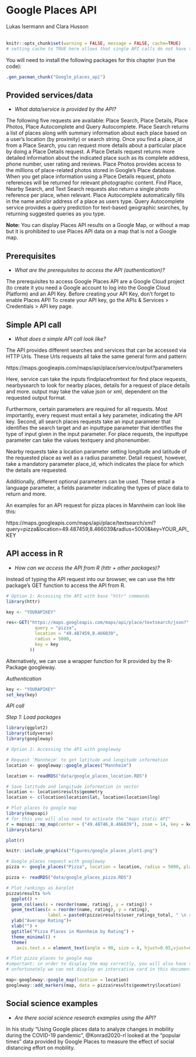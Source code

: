 
# Google Places API
<chauthors>Lukas Isermann and Clara Husson</chauthors>
<br><br>

```r
knitr::opts_chunk$set(warning = FALSE, message = FALSE, cache=TRUE)
# setting cache to TRUE here allows that single API calls do not have to be run every time when knitting index or the single script, but only when something has been changed in index or single script
```

You will need to install the following packages for this chapter (run the code):

```r
.gen_pacman_chunk("Google_places_api")
```

## Provided services/data

* *What data/service is provided by the API?*

The following five requests are available: Place Search, Place Details, Place Photos, Place Autocomplete and Query Autocomplete. Place Search returns a list of places along with summary information about each place based on a user's location (by proximity) or search string. Once you find a place_id from a Place Search, you can request more details about a particular place by doing a Place Details request. A Place Details request returns more detailed information about the indicated place such as its complete address, phone number, user rating and reviews. Place Photos provides access to the millions of place-related photos stored in Google's Place database. When you get place information using a Place Details request, photo references will be returned for relevant photographic content. Find Place, Nearby Search, and Text Search requests also return a single photo reference per place, when relevant. Place Autocomplete automatically fills in the name and/or address of a place as users type. Query Autocomplete service provides a query prediction for text-based geographic searches, by returning suggested queries as you type.

**Note:** You can display Places API results on a Google Map, or without a map but it is prohibited to use Places API data on a map that is not a Google map.


## Prerequisites
* *What are the prerequisites to access the API (authentication)? *


The prerequisites to access Google Places API are a Google Cloud project (to create it you need a Google account to log into the Google Cloud Platform) and an API Key. Before creating your API Key, don’t forget to enable Places API! To create your API key, go the APIs & Services > Credentials > API key page. 



## Simple API call
* *What does a simple API call look like?*

The API provides different searches and services that can be accessed via HTTP Urls. These Urls requests all take the same general form and pattern:

https://maps.googleapis.com/maps/api/place/service/output?parameters

Here, service can take the inputs findplacefromtext for find place requests, nearbysearch to look for nearby places, details for a request of place details and more. output may take the value json or xml, dependent on the requested output format. 

Furthermore, certain parameters are required for all requests. Most importantly, every request must entail a key parameter, indicating the API key. Second, all search places requests take an input parameter that identifies the search target and an inputtype parameter that identifies the type of input given in the input parameter. For place requests, the inputtype parameter can take the values textquery and phonenumber. 

Nearby requests take a location parameter setting longitude and latitude of the requested place as well as a radius parameter. Detail request, however, take a mandatory parameter place_id, which indicates the place for which the details are requested. 

Additionally, different optional parameters can be used. These entail a language parameter, a fields parameter indicating the types of place data to return and more. 


An examples for an API request for pizza places in Mannheim can look like this:

https://maps.googleapis.com/maps/api/place/textsearch/xml?query=pizza&location=49.487459,8.466039&radius=5000&key=YOUR_API_KEY





## API access in R
* *How can we access the API from R (httr + other packages)?* 

Instead of typing the API request into our browser, we can use the httr package’s GET function to access the API from R.

```r


# Option 1: Accessing the API with base "httr" commands
library(httr)

key <- "YOURAPIKEY"

res<-GET("https://maps.googleapis.com/maps/api/place/textsearch/json?", query = list(
           query = "pizza",
           location = "49.487459,8.466039",
           radius = 5000,
           key = key
         ))


```

Alternatively, we can use a wrapper function for R provided by the R-Package googleway.

*Authentication*

```r
key <- "YOURAPIKEY"
set_key(key)
```

*API call*

*Step 1: Load packages*

```r
library(ggplot2)
library(tidyverse)
library(googleway)
```


<!-- A cache version of location is available in "data/google_places_location.RDS" -->

```r
# Option 2: Accessing the API with googleway

# Request 'Mannheim' to get latitude and longitude information
location <- googleway::google_places("Mannheim")
```

```r
location <- readRDS("data/google_places_location.RDS")
```

```r
# Save latitude and longitude information in vector
location <- location$results$geometry
location <- c(location$location$lat, location$location$lng)
```



<!-- A cache version of this plot is available in "data/google_places_plot1.RDS" -->

```r
# Plot places to google map
library(mapsapi)
# for this you will also need to activate the "maps static API"
r = mapsapi::mp_map(center = ("49.48746,8.466039"), zoom = 14, key = key, quiet = TRUE)
library(stars)

plot(r)
```

```r
knitr::include_graphics("figures/google_places_plot1.png")
```





<!-- A cache version of pizza is available in "data/google_places_pizza.RDS" -->

```r
# Google places request with googleway
pizza <- google_places("Pizza", location = location, radius = 5000, place_type = "food")
```

```r
pizza <- readRDS("data/google_places_pizza.RDS")
```


```r
# Plot rankings as barplot
pizza$results %>%
  ggplot() +
  geom_col(aes(x = reorder(name, rating), y = rating)) +
  geom_text(aes(x = reorder(name, rating), y = rating),
                label = paste0(pizza$results$user_ratings_total, " \n ratings"), size = 2) +
  ylab("Average Rating")+
  xlab("") +
  ggtitle("Pizza Places in Mannheim by Rating") +
  theme_minimal() +
  theme(
    axis.text.x = element_text(angle = 90, size = 8, hjust=0.95,vjust=0.2))


```

```r
# Plot pizza places to google map
#important: in order to display the map correctly, you will also have to enable the Maps JavaScript API on GCP
# unfortunately we can not display an intercative card in this document, but check out the below code in your own rmd-file! 

map<-googleway::google_map(location = location)
googleway::add_markers(map, data = pizza$results$geometry$location)
```


## Social science examples
* *Are there social science research examples using the API?*

In his study “Using Google places data to analyze changes in mobility during the COVID-19 pandemic”, @Konrad2020-rl looked at the “popular times” data provided by Google Places to measure the effect of social distancing effort on mobility.


